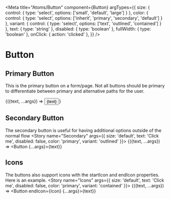 
<Meta title="Atoms/Button" component={Button} argTypes={{ 
    size: { 
        control: {
            type: 'select',
            options: ['small', 'default', 'large'] 
        } 
    },
    color: { 
        control: {
            type: 'select',
            options: ['inherit', 'primary', 'secondary', 'default'] 
        } 
    },
    variant: { 
        control: {
            type: 'select',
            options: ['text', 'outlined', 'contained'] 
        } 
    },
    text: {
        type: 'string'
    },
    disabled: {
        type: 'boolean'
    },
    fullWidth: {
        type: 'boolean'
    },
    onClick: {
        action: 'clicked'
    },
}} />


# Button
<Description of={Button} />

## Primary Button
This is the primary button on a form/page.  Not all buttons should be primary to differentiate between primary and alternative paths for the user.

<Canvas>
    <Story name="Primary" args={{ size: 'default', text: 'Click me', disabled: false, color: 'primary', variant: 'contained' }}>
       {({text, ...args}) => <Button {...args}>{text}</Button>}
    </Story>
</Canvas>


## Secondary Button
The secondary button is useful for having additional options outside of the normal flow
<Canvas>
    <Story name="Secondary" args={{ size: 'default', text: 'Click me', disabled: false, color: 'primary', variant: 'outlined' }}>
        {({text, ...args}) => <Button {...args}>{text}</Button>}
    </Story>
</Canvas>


## Icons
The buttons also support icons with the startIcon and endIcon properties.  Here is an example.
<Canvas>
    <Story name="Icons" args={{ size: 'default', text: 'Click me', disabled: false, color: 'primary', variant: 'contained' }}>
        {({text, ...args}) => <Button endIcon={Icon} {...args}>{text}</Button>}
    </Story>
</Canvas>

<ArgsTable of={Button} />